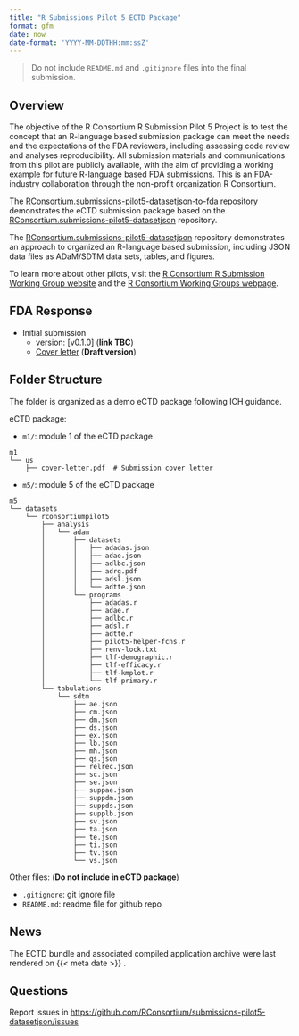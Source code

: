 ```yaml
---
title: "R Submissions Pilot 5 ECTD Package"
format: gfm
date: now
date-format: 'YYYY-MM-DDTHH:mm:ssZ'
---
```


> Do not include `README.md` and `.gitignore` files into the final submission. 

## Overview

The objective of the R Consortium R Submission Pilot 5 Project is to test the concept that an R-language based submission package can meet the needs and the expectations of the FDA reviewers, including assessing code review and analyses reproducibility. All submission materials and communications from this pilot are publicly available, with the aim of providing a working example for future R-language based FDA submissions. This is an FDA-industry collaboration through the non-profit organization R Consortium.

The [RConsortium.submissions-pilot5-datasetjson-to-fda](https://github.com/RConsortium/submissions-pilot5-datasetjson-to-fda) repository demonstrates the eCTD submission package based on the [RConsortium.submissions-pilot5-datasetjson](https://github.com/RConsortium/submissions-pilot5-datasetjson) repository.

The [RConsortium.submissions-pilot5-datasetjson](https://github.com/RConsortium/submissions-pilot5-datasetjson) repository demonstrates an approach to organized an R-language based submission, including JSON data files as ADaM/SDTM data sets, tables, and figures.

To learn more about other pilots, visit the [R Consortium R Submission Working Group website](https://rconsortium.github.io/submissions-wg/) and the [R Consortium Working Groups webpage](https://www.r-consortium.org/all-projects/isc-working-groups).


## FDA Response 

- Initial submission
  + version: [v0.1.0] (**link TBC**)
  + [Cover letter](https://github.com/RConsortium/submissions-pilot5-datasetjson-to-fda/blob/main/m1/us/cover-letter.pdf) (**Draft version**)

## Folder Structure 

The folder is organized as a demo eCTD package following ICH guidance. 

eCTD package: 

- `m1/`: module 1 of the eCTD package

```
m1
└── us
    ├── cover-letter.pdf  # Submission cover letter
```

- `m5/`: module 5 of the eCTD package

```
m5
└── datasets
    └── rconsortiumpilot5
        ├── analysis
        │   └── adam
        │       ├── datasets
        │       │   ├── adadas.json
        │       │   ├── adae.json
        │       │   ├── adlbc.json
        │       │   ├── adrg.pdf
        │       │   ├── adsl.json
        │       │   └── adtte.json
        │       └── programs
        │           ├── adadas.r
        │           ├── adae.r
        │           ├── adlbc.r
        │           ├── adsl.r
        │           ├── adtte.r
        │           ├── pilot5-helper-fcns.r
        │           ├── renv-lock.txt
        │           ├── tlf-demographic.r
        │           ├── tlf-efficacy.r
        │           ├── tlf-kmplot.r
        │           └── tlf-primary.r
        └── tabulations
            └── sdtm
                ├── ae.json
                ├── cm.json
                ├── dm.json
                ├── ds.json
                ├── ex.json
                ├── lb.json
                ├── mh.json
                ├── qs.json
                ├── relrec.json
                ├── sc.json
                ├── se.json
                ├── suppae.json
                ├── suppdm.json
                ├── suppds.json
                ├── supplb.json
                ├── sv.json
                ├── ta.json
                ├── te.json
                ├── ti.json
                ├── tv.json
                └── vs.json
```

Other files: (**Do not include in eCTD package**)

- `.gitignore`: git ignore file
- `README.md`: readme file for github repo

## News

The ECTD bundle and associated compiled application archive were last rendered on {{< meta date >}} .

## Questions 

Report issues in <https://github.com/RConsortium/submissions-pilot5-datasetjson/issues>
